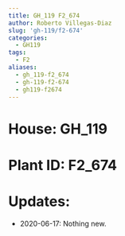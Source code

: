 ```yaml
---
title: GH_119 F2_674
author: Roberto Villegas-Diaz
slug: 'gh-119/f2-674'
categories:
  - GH119
tags:
  - F2
aliases:
  - gh_119-f2_674
  - gh-119-f2-674
  - gh119-f2674
---
```


# **House**: GH_119
# **Plant ID**: F2_674
# **Updates**: 
 - 2020-06-17: Nothing new.
